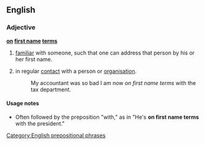 ==English==

===Adjective===
'''[[on]] [[first name]] [[terms]]'''

# [[familiar]] with someone, such that one can address that person by his or her first name.
# {{context|by extension|humorous}} in regular [[contact]] with a person or [[organisation]]. 
#:My accountant was so bad I am now ''on first name terms'' with the tax department.

====Usage notes====
*Often followed by the preposition "with," as in "He's '''on first name terms''' with the president."

[[Category:English prepositional phrases]]